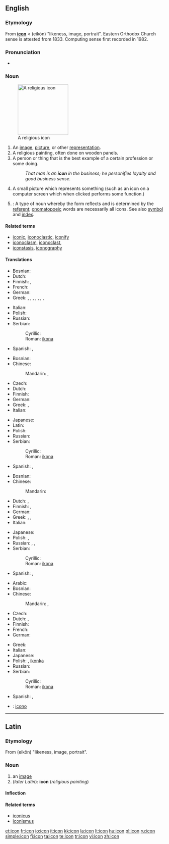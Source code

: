 {{wikipedia}}
==English==

===Etymology===
From {{etyl|la}} '''[[#Latin|icon]]''' < {{etyl|grc}} '''{{polytonic|[[εἰκών]]}}''' (eikōn) "likeness, image, portrait". Eastern Orthodox Church sense is attested from 1833. Computing sense first recorded in 1982.

===Pronunciation===
* {{Audio|En-us-icon.ogg|Audio (US)}}

===Noun===
{{en-noun}}
[[Image:Cyril_Methodius25K.jpg|right|thumb|160px|A religious icon]]

# An [[image]], [[picture]], or other [[representation]].
# A religious painting, often done on wooden panels.
# A person or thing that is the best example of a certain profession or some doing.
#: ''That man is an '''icon''' in the business; he personifies loyalty and good business sense.''
# A small picture which represents something (such as an icon on a computer screen which when clicked performs some function.)
# {{linguistics}}: A type of noun whereby the form reflects and is determined by the [[referent]]; [[onomatopoeic]] words are necessarily all icons.  See also [[symbol]] and [[index]].

====Related terms====
* [[iconic]], [[iconoclastic]], [[iconify]]
* [[iconoclasm]],  [[iconoclast]],
* [[iconstasis]], [[iconography]]

====Translations====
{{trans-top|image}}
* Bosnian: {{t-|bs|ikona|f}}
* Dutch: {{t+|nl|icoon|f|m}}
* Finnish: {{t-|fi|ikoni}}, {{t+|fi|symboli}}
* French: {{t+|fr|icône|f}}
* German: {{t+|de|Bild|n}}
* Greek: {{t+|el|εικόνα|f|tr=ikóna|sc=Grek}}, {{t+|el|απεικόνιση|f|tr=apikónisi|sc=Grek}}, {{t+|el|παράσταση|f|tr=parástasi|sc=Grek}}, {{t+|el|αναπαράσταση|f|tr=anaparástasi|sc=Grek}}, {{t+|el|ομοίωμα|n|tr=omíoma|sc=Grek}}, {{t+|el|είδωλο|n|tr=íðolo|sc=Grek}}, {{t+|el|απείκασμα|n|tr=apíkazma|sc=Grek}}, {{t+|el|απεικόνισμα|n|tr=apikónizma|sc=Grek}}
{{trans-mid}}
* Italian: {{t+|it|icona|f}}
* Polish: {{t+|pl|ikona|f}}
* Russian: {{t+|ru|икона|f|tr=ikóna|sc=Cyrl}}
* Serbian:
*: Cyrillic: {{t+|sr|икона|f|sc=Cyrl}}
*: Roman: [[ikona#Serbian|ikona]] {{f}}
* Spanish: {{t+|es|icono|m}}, {{t+|es|ícono|m}}
{{trans-bottom}}

{{trans-top|religious painting}}
* Bosnian: {{t-|bs|ikona|f}}
* Chinese:
*: Mandarin: {{t-|cmn|聖像|sc=Hani|xs=Mandarin}},  {{t-|cmn|圣像|tr=shèngxiàng|sc=Hani|xs=Mandarin}}
* Czech: {{t-|cs|ikona|f}}
* Dutch: {{t+|nl|icoon|f|m}}
* Finnish: {{t-|fi|ikoni}}
* German: {{t+|de|Ikone|f}}
* Greek: {{t+|el|εικόνα|f|tr=ikóna|sc=Grek}}, {{t+|el|εικόνισμα|n|tr=ikónizma|sc=Grek}}
* Italian: {{t+|it|icona|f}}
{{trans-mid}}
* Japanese: {{t-|ja|聖像|tr=せいぞう, seizō|sc=Jpan}}
* Latin: {{t+|la|icon|f}}
* Polish: {{t+|pl|ikona|f}}
* Russian: {{t+|ru|икона|f|tr=ikóna|sc=Cyrl}}
* Serbian:
*: Cyrillic: {{t+|sr|икона|f|sc=Cyrl}}
*: Roman: [[ikona#Serbian|ikona]] {{f}}
* Spanish: {{t+|es|icono|m}}, {{t+|es|ícono|m}}
{{trans-bottom}}

{{trans-top|best example of something}}
* Bosnian: {{t-|bs|ikona|f}}
* Chinese:
*: Mandarin: {{t|cmn|偶像|tr=ǒuxiàng|sc=Hani|xs=Mandarin}}
* Dutch: {{t+|nl|icoon|f|m}}, {{t|nl|idool|n}}
* Finnish: {{t+|fi|symboli}}, {{t-|fi|ikoni}}
* German: {{t+|de|Symbol|n}}
* Greek: {{t+|el|είδωλο|n|tr=íðolo|sc=Grek}}, {{t+|el|ίνδαλμα|n|tr=ínðalma|sc=Grek}}, {{t+|el|εικόνα|f|tr=ikóna|sc=Grek}}
* Italian: {{t+|it|icona|f}}
{{trans-mid}}
* Japanese: {{t|ja|偶像|tr=ぐうぞう, gūzō|sc=Jpan}}
* Polish: {{t+|pl|ikona|f}}, {{t+|pl|symbol|m}}
* Russian: {{t+|ru|икона|f|tr=ikóna|sc=Cyrl}},  {{t|ru|идол|m|tr=ídol|sc=Cyrl}},  {{t|ru|кумир|m|tr=kumír|sc=Cyrl}}
* Serbian:
*: Cyrillic: {{t+|sr|икона|f|sc=Cyrl}}
*: Roman: [[ikona#Serbian|ikona]] {{f}}
* Spanish: {{t+|es|icono|m}}, {{t+|es|ícono|m}}
{{trans-bottom}}

{{trans-top|small picture, computer icon}}
* Arabic: {{t|ar|أيقونة|f|tr='ayqūna|sc=Arab}}
* Bosnian: {{t-|bs|ikona|f}}
* Chinese:
*: Mandarin: {{t|cmn|圖標|sc=Hani|xs=Mandarin}},  {{t|cmn|图标|tr=túbiāo|sc=Hani|xs=Mandarin}}
* Czech: {{t-|cs|ikona|f}}
* Dutch: {{t+|nl|icoon|f|m}}, {{t-|nl|pictogram|n}}
* Finnish: {{t+|fi|kuvake}}
* French: {{t+|fr|icon|m}}
* German: {{t-|de|Icon|n}}
{{trans-mid}}
* Greek: {{t+|el|εικονίδιο|n|tr=ikoníðio|sc=Grek}}
* Italian: {{t+|it|icona|f}}
* Japanese: {{t+|ja|アイコン|tr=aikon|sc=Jpan}}
* Polish: {{t+|pl|ikona|f}}, [[ikonka]] {{f}}
* Russian: {{t|ru|иконка|f|tr=ikónka|sc=Cyrl}}
* Serbian:
*: Cyrillic: {{t+|sr|икона|f|sc=Cyrl}}
*: Roman: [[ikona#Serbian|ikona]] {{f}}
* Spanish: {{t+|es|icono|m}}, {{t+|es|ícono|m}}
{{trans-bottom}}

{{checktrans-top}}
* {{ttbc|Interlingua}}: [[icono]]
{{trans-mid}}
{{trans-bottom}}

----

==Latin==

===Etymology===
From {{etyl|grc|la}} '''{{polytonic|[[εἰκών]]}}''' (eikōn) "likeness, image, portrait".

===Noun===
{{la-noun|īcon|iconis|īconis|f|third}}

# an [[image]]
# (''later Latin''): '''icon''' (''religious painting'')

====Inflection====
{{la-decl-3rd|icon|īcon|icon|īcon}}

====Related terms====
* [[iconicus]]
* [[iconismus]]

[[et:icon]]
[[fr:icon]]
[[io:icon]]
[[it:icon]]
[[kk:icon]]
[[la:icon]]
[[lt:icon]]
[[hu:icon]]
[[pl:icon]]
[[ru:icon]]
[[simple:icon]]
[[fi:icon]]
[[ta:icon]]
[[te:icon]]
[[tr:icon]]
[[vi:icon]]
[[zh:icon]]